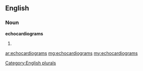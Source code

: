 ==English==

===Noun===
'''echocardiograms'''

# {{plural of|[[echocardiogram]]}}

[[Category:English plurals]]

[[ar:echocardiograms]]
[[mg:echocardiograms]]
[[my:echocardiograms]]